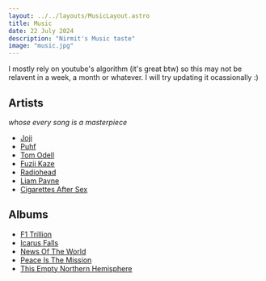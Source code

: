 ```yaml
---
layout: ../../layouts/MusicLayout.astro
title: Music
date: 22 July 2024
description: "Nirmit's Music taste"
image: "music.jpg"
---
```


I mostly rely on youtube's algorithm (it's great btw) so this may not be relavent in a week, a month or whatever. I will try updating it ocassionally :)

## Artists

_whose every song is a masterpiece_

- [Joji](https://music.youtube.com/channel/UCXi-Rme73-wjVK5IE78a3SQ)
- [Puhf](https://music.youtube.com/channel/UC_WgxkXXtsm22x4EI00fwUw)
- [Tom Odell](https://music.youtube.com/channel/UCrP3Rfz32MT-OH9MZh_N9kA)
- [Fuzii Kaze](https://music.youtube.com/channel/UCxjfYUXFwmjUCGHMeBri5_w)
- [Radiohead](https://music.youtube.com/channel/UCr_iyUANcn9OX_yy9piYoLw)
- [Liam Payne](https://music.youtube.com/channel/UCEcGHupZkoAPFXXQrC2W8rA)
- [Cigarettes After Sex](https://music.youtube.com/channel/UCIMuwfTAzgZ5Dg84TmYxYkA)

## Albums

- [F1 Trillion](https://music.youtube.com/playlist?list=PLxA687tYuMWhBkBH4njwSXvU0q-HCkK8Q)
- [Icarus Falls](https://music.youtube.com/playlist?list=OLAK5uy_kutHXOMB7rhavgRi123VoBlk3zBmWgzLQ)
- [News Of The World](https://music.youtube.com/playlist?list=OLAK5uy_mepzJYHmqw6Ey4F8YVyHaTDex4RRO1ohE)
- [Peace Is The Mission](https://music.youtube.com/playlist?list=OLAK5uy_kY-NNIa-vok_bm9O_NeeAx16K3junc0no)
- [This Empty Northern Hemisphere](https://music.youtube.com/playlist?list=OLAK5uy_khnkiR1MPJTEOD0P59QBOBmz_n98jxv4Q)
